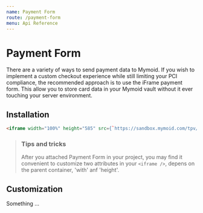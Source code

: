 ```yaml
---
name: Payment Form
route: /payment-form
menu: Api Reference
---
```


# Payment Form

There are a variety of ways to send payment data to Mymoid. If you wish to implement a custom checkout experience while still limiting your PCI compliance, the recommended approach is to use the iFrame payment form. This allow you to store card data in your Mymoid vault without it ever touching your server environment.

## Installation

```html
<iframe width="100%" height="585" src={`https://sandbox.mymoid.com/tpv/?p=${shortCode }`} />
```

> ### Tips and tricks
>
> After you attached Payment Form in your project, you may find it convenient to customize two attributes in your `<iframe />`, depens on the parent container, 'with' anf 'height'.


## Customization

Something ...